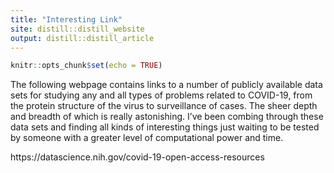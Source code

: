```yaml
---
title: "Interesting Link"
site: distill::distill_website
output: distill::distill_article
---
```


```r
knitr::opts_chunk$set(echo = TRUE)
```

The following webpage contains links to a number of publicly available data sets for studying any and all types of problems related to COVID-19, from the protein structure of the virus to surveillance of cases. The sheer depth and breadth of which is really astonishing. I've been combing through these data sets and finding all kinds of interesting things just waiting to be tested by someone with a greater level of computational power and time.

https://datascience.nih.gov/covid-19-open-access-resources